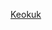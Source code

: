 {{US county navigation box
| template_name  = 基奧卡克縣 (愛荷華州)
| listclass = hlist
| county         = 基奧卡克縣
| state          = 愛荷華州

| map_image      = Map of Iowa highlighting Keokuk County.svg
| map_caption    = 基奧卡克縣在愛荷華州的位置
| map_size       = 75x75

| seat           = 錫古尼

| title1 = [[城市]]
| body1  = 
* [[德爾塔 (愛荷華州)|德爾塔]]
* [[吉布森 (愛荷華州)|吉布森]]
* [[哈珀 (愛荷華州)|哈珀]]
* [[海斯維爾 (愛荷華州)|海斯維爾]]
* [[赫德里克 (愛荷華州)|赫德里克]]
* [[基奧塔 (愛荷華州)|基奧塔]]‡
* [[凱西克 (愛荷華州)|凱西克]]
* [[金羅斯 (愛荷華州)|金羅斯]]
* [[馬丁斯堡 (愛荷華州)|馬丁斯堡]]
* [[北英吉利 (愛荷華州)|北英吉利]]‡
* [[奧利 (愛荷華州)|奧利]]
* [[里奇蘭 (愛荷華州)|里奇蘭]]
* [[锡古尼]]
* [[南英吉利 (愛荷華州)|南英吉利]]
* [[桑堡 (艾奥瓦州)|桑堡]]
* [[韦伯斯特 (艾奥瓦州)|韋伯斯特]]
* [[霍特奇尔 (艾奥瓦州)|霍特奇爾]]

| title2 = [[行政鎮區]]
| body2  =
* [[亞當斯鎮區 (愛荷華州基奧卡克縣)|亞當斯鎮區]]
* [[本頓鎮區 (愛荷華州基奧卡克縣)|本頓鎮區]]
* [[克利爾克里克鎮區 (愛荷華州基奧卡克縣)|克利爾克里克鎮區]]
* [[東蘭開斯特鎮區 (愛荷華州基奧卡克縣)|東蘭開斯特鎮區]]
* [[英吉利河鎮區 (愛荷華州基奧卡克縣)|英吉利河鎮區]]
* [[傑克遜鎮區 (愛荷華州基奧卡克縣)|傑克遜鎮區]]
* [[拉法葉鎮區 (愛荷華州基奧卡克縣)|拉法葉鎮區]]
* [[利柏提鎮區 (愛荷華州基奧卡克縣)|利柏提鎮區]]
* [[普蘭克鎮區 (愛荷華州基奧卡克縣)|普蘭克鎮區]]
* [[普萊里鎮區 (愛荷華州基奧卡克縣)|普萊里鎮區]]
* [[里奇蘭鎮區 (愛荷華州基奧卡克縣)|里奇蘭鎮區]]
* [[西格里鎮區 (愛荷華州基奧卡克縣)|西格里鎮區]]
* [[斯特迪倫鎮區 (愛荷華州基奧卡克縣)|斯特迪倫鎮區]]
* [[范布倫鎮區 (愛荷華州基奧卡克縣)|范布倫鎮區]]
* [[沃倫鎮區 (愛荷華州基奧卡克縣)|沃倫鎮區]]
* [[華盛頓鎮區 (愛荷華州基奧卡克縣)|華盛頓鎮區]]
* [[西蘭開斯特鎮區 (愛荷華州基奧卡克縣)|西蘭開斯特鎮區]]

| title3 = [[非建制地區]]
| body3  = 
* [[阿特伍德 (愛荷華州)|阿特伍德]]
* [[蒂爾頓 (愛荷華州)|蒂爾頓]]‡

| title4 = [[鬼鎮]]
| body4 = 
* {{tsl|en|Hinkletown, Iowa|欣克爾頓 (愛荷華州)|欣克爾頓}}

| title5 = 備註
| body5 = ‡該聚居地有部分隸屬其他縣份

}}<noinclude>
[[Category:艾奧瓦州縣份導航模板|Keokuk]]  
[[Category:基奧卡克縣 (愛荷華州)| ]]
</noinclude>